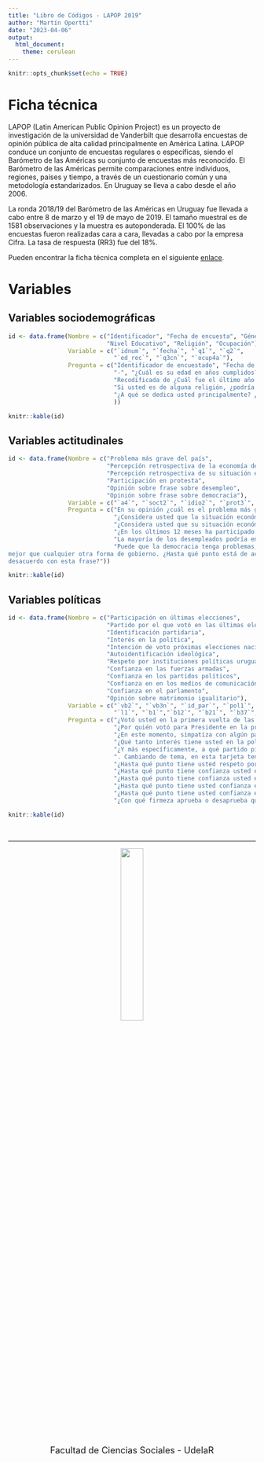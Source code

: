 ```yaml
---
title: "Libro de Códigos - LAPOP 2019"
author: "Martín Opertti"
date: "2023-04-06"
output: 
  html_document:
    theme: cerulean 
---
```


```r
knitr::opts_chunk$set(echo = TRUE)
```


# Ficha técnica

LAPOP (Latin American Public Opinion Project) es un proyecto de investigación de la universidad de Vanderbilt que desarrolla encuestas de opinión pública de alta calidad principalmente en América Latina. LAPOP conduce un conjunto de encuestas regulares o específicas, siendo el Barómetro de las Américas su conjunto de encuestas más reconocido. El Barómetro de las Américas permite comparaciones  entre individuos, regiones, países y tiempo, a través de un cuestionario común y una metodología estandarizados. En Uruguay se lleva a cabo desde el año 2006.

La ronda 2018/19 del Barómetro de las Américas en Uruguay fue llevada a cabo entre 8 de marzo y el 19 de mayo de 2019. El tamaño muestral es de 1581 observaciones y la muestra es autoponderada. El 100% de las encuestas fueron realizadas cara a cara, llevadas a cabo por la empresa Cifra. La tasa de respuesta (RR3) fue del 18%.

Pueden encontrar la ficha técnica completa en el siguiente [enlace](https://www.vanderbilt.edu/lapop/). 

# Variables

## Variables sociodemográficas

```r
id <- data.frame(Nombre = c("Identificador", "Fecha de encuesta", "Género", "Edad",
                            "Nivel Educativo", "Religión", "Ocupación"),  
                 Variable = c("`idnum`", "`fecha`", "`q1`", "`q2`", 
                              "`ed_rec`", "`q3cn`", "`ocup4a`"),
                 Pregunta = c("Identificador de encuestado", "Fecha de la encuesta", 
                              "-", "¿Cuál es su edad en años cumplidos?",
                              "Recodificada de ¿Cuál fue el último año de educación que usted completó o aprobó?",
                              "Si usted es de alguna religión, ¿podría decirme cuál es su religión?",
                              "¿A qué se dedica usted principalmente? ¿Está usted actualmente:"
                              ))

knitr::kable(id)
```


## Variables actitudinales

```r
id <- data.frame(Nombre = c("Problema más grave del país",
                            "Percepción retrospectiva de la economía del país",
                            "Percepción retrospectiva de su situación económica particular",
                            "Participación en protesta",
                            "Opinión sobre frase sobre desempleo",
                            "Opinión sobre frase sobre democracia"),  
                 Variable = c("`a4`", "`soct2`", "`idio2`", "`prot3`", "`redist3`", "`ing4`"),
                 Pregunta = c("En su opinión ¿cuál es el problema más grave que está enfrentando el país?",
                              "¿Considera usted que la situación económica del país es mejor, igual o peor que hace doce meses?",
                              "¿Considera usted que su situación económica actual es mejor, igual o peor que la de hace doce meses?",
                              "¿En los últimos 12 meses ha participado en una manifestación o protesta pública?",
                              "La mayoría de los desempleados podría encontrar un trabajo si quisiera. ¿Hasta qué punto está de acuerdo o en desacuerdo?",
                              "Puede que la democracia tenga problemas, pero es
mejor que cualquier otra forma de gobierno. ¿Hasta qué punto está de acuerdo o en
desacuerdo con esta frase?"))

knitr::kable(id)
```


## Variables políticas

```r
id <- data.frame(Nombre = c("Participación en últimas elecciones",
                            "Partido por el que votó en las últimas elecciones",
                            "Identificación partidaria",
                            "Interés en la política",
                            "Intención de voto próximas elecciones nacionales",
                            "Autoidentificación ideológica",
                            "Respeto por instituciones políticas uruguayas",
                            "Confianza en las fuerzas armadas",
                            "Confianza en los partidos políticos",
                            "Confianza en en los medios de comunicación",
                            "Confianza en el parlamento",
                            "Opinión sobre matrimonio igualitario"),  
                 Variable = c("`vb2`", "`vb3n`", "`id_par`", "`pol1`", "`uruvbnc1`",
                              "`l1`", "`b1`","`b12`", "`b21`", "`b37`","`b13`", "`d6`"),
                 Pregunta = c("¿Votó usted en la primera vuelta de las últimas elecciones presidenciales de octubre 2014?",
                              "¿Por quién votó para Presidente en la primera vuelta de las últimas elecciones presidenciales de octubre 2014?",
                              "¿En este momento, simpatiza con algún partido político? + ¿Con cuál partido político simpatiza usted?",
                              "¿Qué tanto interés tiene usted en la política: mucho, algo, poco o nada?",
                              "¿Y más específicamente, a qué partido piensa votar en octubre de 2019, para elegir presidente?",
                              ". Cambiando de tema, en esta tarjeta tenemos una escala del 1 a 10 que va de izquierda a derecha, en la que el 1 significa izquierda y el 10 significa derecha. Hoy en día cuando se habla de tendencias políticas, mucha gente habla de aquellos que simpatizan más con la izquierda o con la derecha. Según el sentido que tengan para usted los términos 'izquierda' y 'derecha' cuando piensa sobre su punto de vista político, ¿dónde se encontraría usted en esta escala? Dígame el número. ",
                              "¿Hasta qué punto tiene usted respeto por las instituciones políticas de Uruguay?",
                              "¿Hasta qué punto tiene confianza usted en las Fuerzas Armadas?",
                              "¿Hasta qué punto tiene confianza usted en los partidos políticos?",
                              "¿Hasta qué punto tiene usted confianza en los medios de comunicación?",
                              "¿Hasta qué punto tiene usted confianza en el parlamento?",
                              "¿Con qué firmeza aprueba o desaprueba que las parejas del mismo sexo puedan tener el derecho a casarse?"))

knitr::kable(id)
```



&nbsp;
<hr />

<div style="text-align: center">										

<center>
![](ima/udelar-logo.png){width=30%}
</center>
<br>

 <font size="4"> Facultad de Ciencias Sociales - UdelaR </font> 

<br>


